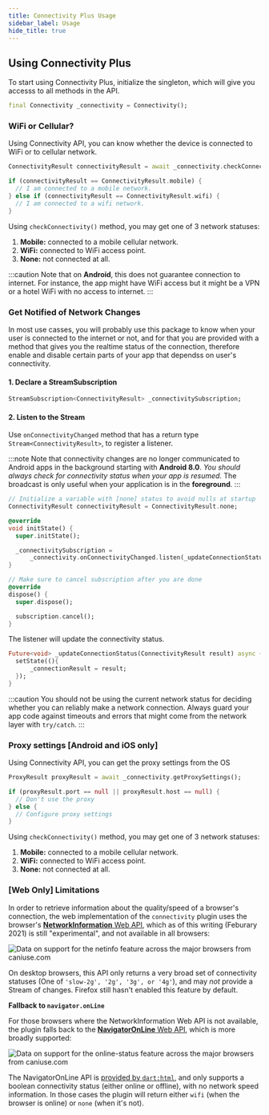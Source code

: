 ```yaml
---
title: Connectivity Plus Usage
sidebar_label: Usage
hide_title: true
---
```


## Using Connectivity Plus

To start using Connectivity Plus, initialize the singleton, which will give you accesss to all methods in the API.

``` dart
final Connectivity _connectivity = Connectivity();
```

### WiFi or Cellular?

Using Connectivity API, you can know whether the device is connected to WiFi or to cellular network.

``` dart
ConnectivityResult connectivityResult = await _connectivity.checkConnectivity();

if (connectivityResult == ConnectivityResult.mobile) {
  // I am connected to a mobile network.
} else if (connectivityResult == ConnectivityResult.wifi) {
  // I am connected to a wifi network.
}
```

Using `checkConnectivity()` method, you may get one of 3 network statuses:
1. **Mobile:** connected to a mobile cellular network.
2. **WiFi:** connected to WiFi access point.
3. **None:** not connected at all.

:::caution
Note that on **Android**, this does not guarantee connection to internet. 
For instance, the app might have WiFi access but it might be a VPN or 
a hotel WiFi with no access to internet.
:::

### Get Notified of Network Changes

In most use casses, you will probably use this package to know when your 
user is connected to the internet or not, and for that you are provided 
with a method that gives you the realtime status of the connection, 
therefore enable and disable certain parts of your app that dependss on 
user's connectivity.

#### 1. Declare a StreamSubscription

``` dart
StreamSubscription<ConnectivityResult> _connectivitySubscription;
```

#### 2. Listen to the Stream

Use `onConnectivityChanged` method that has a return type `Stream<ConnectivityResult>`, 
to register a listener.

:::note
Note that connectivity changes are no longer communicated to Android apps 
in the background starting with **Android 8.0**. 
*You should always check for connectivity status when your app is resumed.* 
The broadcast is only useful when your application is in the **foreground**.
:::


``` dart
// Initialize a variable with [none] status to avoid nulls at startup
ConnectivityResult connectivityResult = ConnectivityResult.none;

@override
void initState() {
  super.initState();

  _connectivitySubscription =
      _connectivity.onConnectivityChanged.listen(_updateConnectionStatus);
}

// Make sure to cancel subscription after you are done
@override
dispose() {
  super.dispose();

  subscription.cancel();
}
```

The listener will update the connectivity status.

``` dart
Future<void> _updateConnectionStatus(ConnectivityResult result) async {
  setState((){
      _connectionResult = result;
  });
}
```

:::caution
You should not be using the current network status for deciding 
whether you can reliably make a network connection. 
Always guard your app code against timeouts and errors that might come 
from the network layer with `try/catch`.
:::

### Proxy settings [Android and iOS only]

Using Connectivity API, you can get the proxy settings from the OS

``` dart
ProxyResult proxyResult = await _connectivity.getProxySettings();

if (proxyResult.port == null || proxyResult.host == null) {
  // Don't use the proxy
} else {
  // Configure proxy settings
}
```

Using `checkConnectivity()` method, you may get one of 3 network statuses:
1. **Mobile:** connected to a mobile cellular network.
2. **WiFi:** connected to WiFi access point.
3. **None:** not connected at all.

### [Web Only] Limitations

In order to retrieve information about the quality/speed of a browser's connection, 
the web implementation of the `connectivity` plugin uses the browser's 
[**NetworkInformation** Web API](https://developer.mozilla.org/en-US/docs/Web/API/NetworkInformation), 
which as of this writing (Feburary 2021) is still "experimental", and not available in 
all browsers:

![Data on support for the netinfo feature across the major browsers from caniuse.com](https://caniuse.bitsofco.de/image/netinfo.png)

On desktop browsers, this API only returns a very broad set of connectivity statuses (One of `'slow-2g', '2g', '3g', or '4g'`), and may *not* provide a Stream of changes. Firefox still hasn't enabled this feature by default.

**Fallback to `navigator.onLine`**

For those browsers where the NetworkInformation Web API is not available, the plugin falls back to the [**NavigatorOnLine** Web API](https://developer.mozilla.org/en-US/docs/Web/API/NavigatorOnLine), which is more broadly supported: 

![Data on support for the online-status feature across the major browsers from caniuse.com](https://caniuse.bitsofco.de/image/online-status.png)

The NavigatorOnLine API is [provided by `dart:html`](https://api.dart.dev/stable/2.7.2/dart-html/Navigator/onLine.html), 
and only supports a boolean connectivity status (either online or offline), with no network speed information. 
In those cases the plugin will return either `wifi` (when the browser is online) or `none` (when it's not).
